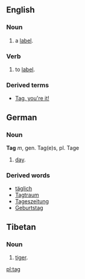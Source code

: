 == English ==
=== Noun ===

# a [[label]].

=== Verb ===

# to [[label]].

=== Derived terms ===
* [[Tag, you're it!]]

== German ==
=== Noun ===
'''Tag''' ''m'', gen. Tag(e)s, pl. Tage

# [[day]].

=== Derived words ===
* [[täglich]]
* [[Tagtraum]]
* [[Tageszeitung]]
* [[Geburtstag]]

== Tibetan ==
=== Noun ===
# [[tiger]].

[[pl:tag]]